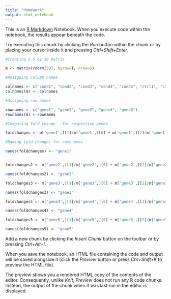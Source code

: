---
title: "Homework"
output: html_notebook
---

This is an [R Markdown](http://rmarkdown.rstudio.com) Notebook. When you execute code within the notebook, the results appear beneath the code. 

Try executing this chunk by clicking the *Run* button within the chunk or by placing your cursor inside it and pressing *Ctrl+Shift+Enter*. 

```{r}

#Creating a 5 by 10 matrix

m <- matrix(rnorm(50), byrow=T, nrow=5)

#Assigning column names

colnames <- c("cond1", "cond2", "cond3", "cond4", "cond5", "ctrl1", "ctrl2", "ctrl3", "ctrl4", "ctrl5")
colnames(m) <- colnames

#Assigning row names

rownames <- c("gene1", "gene2", "gene3", "gene4", "gene5")
rownames(m) <-rownames

#Computing fold change   for respective genes

foldchanges <- m['gene1',][1]/m['gene1',][6] + m['gene1',][2]/m['gene1',][7] + m['gene1',][3]/m['gene1',][8] + m['gene1',][4]/m['gene1',][9] + m['gene1',][5]/m['gene1',][10]

#Naming fold changes for each gene

names(foldchanges) <- "gene1"


foldchanges2 <- m['gene2',][1]/m['gene2',][6] + m['gene2',][2]/m['gene2',][7] + m['gene2',][3]/m['gene2',][8] + m['gene2',][4]/m['gene2',][9] + m['gene2',][5]/m['gene2',][10]

names(foldchanges2) <- "gene2"

foldchanges3 <- m['gene3',][1]/m['gene3',][6] + m['gene3',][2]/m['gene3',][7] + m['gene3',][3]/m['gene3',][8] + m['gene3',][4]/m['gene3',][9] + m['gene3',][5]/m['gene3',][10]

names(foldchanges3) <- "gene3"

foldchanges4 <- m['gene4',][1]/m['gene4',][6] + m['gene4',][2]/m['gene4',][7] + m['gene4',][3]/m['gene4',][8] + m['gene4',][4]/m['gene4',][9] + m['gene4',][5]/m['gene4',][10]

names(foldchanges4) <- "gene4"

foldchanges5 <- m['gene5',][1]/m['gene5',][6] + m['gene5',][2]/m['gene5',][7] + m['gene5',][3]/m['gene5',][8] + m['gene5',][4]/m['gene5',][9] + m['gene5',][5]/m['gene5',][10]

names(foldchanges5) <- "gene5"

```

Add a new chunk by clicking the *Insert Chunk* button on the toolbar or by pressing *Ctrl+Alt+I*.

When you save the notebook, an HTML file containing the code and output will be saved alongside it (click the *Preview* button or press *Ctrl+Shift+K* to preview the HTML file).

The preview shows you a rendered HTML copy of the contents of the editor. Consequently, unlike *Knit*, *Preview* does not run any R code chunks. Instead, the output of the chunk when it was last run in the editor is displayed.
